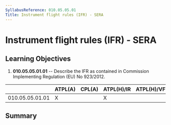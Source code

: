 ```yaml
---
SyllabusReference: 010.05.05.01
Title: Instrument flight rules (IFR) - SERA
---
```


# Instrument flight rules (IFR) - SERA

## Learning Objectives

1.  **010.05.05.01.01** -- Describe the IFR as contained in Commission
    Implementing Regulation (EU) No 923/2012.

|                 | ATPL(A) | CPL(A) | ATPL(H)/IR | ATPL(H)/VFR | CPL(H) | IR  | CBIR(A) |
| --------------- | ------- | ------ | ---------- | ----------- | ------ | --- | ------- |
| 010.05.05.01.01 | X       |        | X          |             |        | X   | X       |

## Summary

